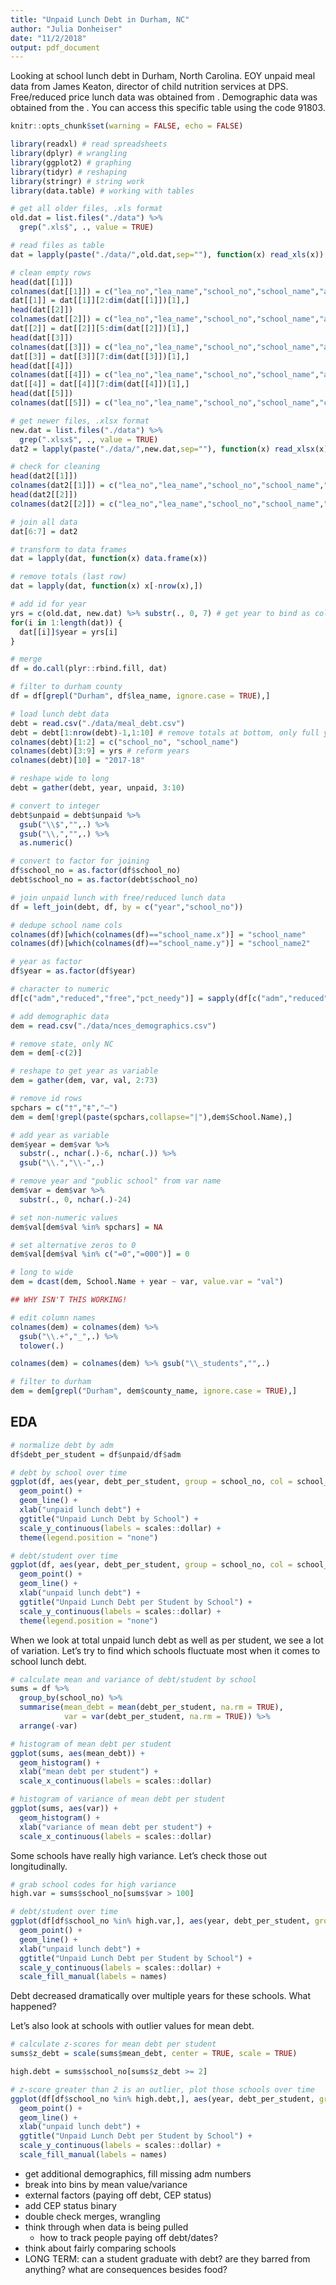 ```yaml
---
title: "Unpaid Lunch Debt in Durham, NC"
author: "Julia Donheiser"
date: "11/2/2018"
output: pdf_document
---
```


Looking at school lunch debt in Durham, North Carolina. EOY unpaid meal data from James Keaton, director of child nutrition services at DPS. Free/reduced price lunch data was obtained from \href{http://www.ncpublicschools.org/fbs/resources/data/}{ncpublicschools.org}. Demographic data was obtained from the \href{https://nces.ed.gov/ccd/elsi/tableGenerator.aspx}{NCES ELSI table generator}. You can access this specific table using the code 91803.

```r
knitr::opts_chunk$set(warning = FALSE, echo = FALSE)

library(readxl) # read spreadsheets
library(dplyr) # wrangling
library(ggplot2) # graphing
library(tidyr) # reshaping
library(stringr) # string work
library(data.table) # working with tables

# get all older files, .xls format
old.dat = list.files("./data") %>%
  grep(".xls$", ., value = TRUE)

# read files as table
dat = lapply(paste("./data/",old.dat,sep=""), function(x) read_xls(x))

# clean empty rows
head(dat[[1]])
colnames(dat[[1]]) = c("lea_no","lea_name","school_no","school_name","adm","reduced","free","pct_needy","grade")
dat[[1]] = dat[[1]][2:dim(dat[[1]])[1],]
head(dat[[2]])
colnames(dat[[2]]) = c("lea_no","lea_name","school_no","school_name","adm","reduced","free","pct_needy","grade")
dat[[2]] = dat[[2]][5:dim(dat[[2]])[1],]
head(dat[[3]])
colnames(dat[[3]]) = c("lea_no","lea_name","school_no","school_name","adm","reduced","free","pct_needy","grade")
dat[[3]] = dat[[3]][7:dim(dat[[3]])[1],]
head(dat[[4]])
colnames(dat[[4]]) = c("lea_no","lea_name","school_no","school_name","adm","reduced","free","pct_needy","grade")
dat[[4]] = dat[[4]][7:dim(dat[[4]])[1],]
head(dat[[5]])
colnames(dat[[5]]) = c("lea_no","lea_name","school_no","school_name","cep","adm","free","reduced","pct_needy","pct_needy_mlt")

# get newer files, .xlsx format
new.dat = list.files("./data") %>%
  grep(".xlsx$", ., value = TRUE)
dat2 = lapply(paste("./data/",new.dat,sep=""), function(x) read_xlsx(x))

# check for cleaning
head(dat2[[1]])
colnames(dat2[[1]]) = c("lea_no","lea_name","school_no","school_name","cep","adm","free","reduced","pct_needy","pct_needy_mlt")
head(dat2[[2]])
colnames(dat2[[2]]) = c("lea_no","lea_name","school_no","school_name","cep","adm","free","reduced","pct_needy")

# join all data
dat[6:7] = dat2

# transform to data frames
dat = lapply(dat, function(x) data.frame(x))

# remove totals (last row)
dat = lapply(dat, function(x) x[-nrow(x),])

# add id for year
yrs = c(old.dat, new.dat) %>% substr(., 0, 7) # get year to bind as column
for(i in 1:length(dat)) {
  dat[[i]]$year = yrs[i]
}

# merge
df = do.call(plyr::rbind.fill, dat)

# filter to durham county
df = df[grepl("Durham", df$lea_name, ignore.case = TRUE),]

# load lunch debt data
debt = read.csv("./data/meal_debt.csv")
debt = debt[1:nrow(debt)-1,1:10] # remove totals at bottom, only full year data
colnames(debt)[1:2] = c("school_no", "school_name")
colnames(debt)[3:9] = yrs # reform years
colnames(debt)[10] = "2017-18"

# reshape wide to long
debt = gather(debt, year, unpaid, 3:10)

# convert to integer
debt$unpaid = debt$unpaid %>%
  gsub("\\$","",.) %>%
  gsub("\\,","",.) %>%
  as.numeric()

# convert to factor for joining
df$school_no = as.factor(df$school_no)
debt$school_no = as.factor(debt$school_no)

# join unpaid lunch with free/reduced lunch data
df = left_join(debt, df, by = c("year","school_no"))

# dedupe school name cols
colnames(df)[which(colnames(df)=="school_name.x")] = "school_name"
colnames(df)[which(colnames(df)=="school_name.y")] = "school_name2"

# year as factor
df$year = as.factor(df$year)

# character to numeric
df[c("adm","reduced","free","pct_needy")] = sapply(df[c("adm","reduced","free","pct_needy")], as.numeric)

# add demographic data
dem = read.csv("./data/nces_demographics.csv")

# remove state, only NC
dem = dem[-c(2)]

# reshape to get year as variable
dem = gather(dem, var, val, 2:73)

# remove id rows
spchars = c("†","‡","–")
dem = dem[!grepl(paste(spchars,collapse="|"),dem$School.Name),]

# add year as variable
dem$year = dem$var %>%
  substr(., nchar(.)-6, nchar(.)) %>% 
  gsub("\\.","\\-",.)

# remove year and "public school" from var name
dem$var = dem$var %>%
  substr(., 0, nchar(.)-24)

# set non-numeric values
dem$val[dem$val %in% spchars] = NA

# set alternative zeros to 0
dem$val[dem$val %in% c("=0","=000")] = 0

# long to wide
dem = dcast(dem, School.Name + year ~ var, value.var = "val")

## WHY ISN'T THIS WORKING!

# edit column names
colnames(dem) = colnames(dem) %>%
  gsub("\\.+","_",.) %>%
  tolower(.)

colnames(dem) = colnames(dem) %>% gsub("\\_students","",.)

# filter to durham
dem = dem[grepl("Durham", dem$county_name, ignore.case = TRUE),]
```

## EDA
```r
# normalize debt by adm
df$debt_per_student = df$unpaid/df$adm

# debt by school over time
ggplot(df, aes(year, debt_per_student, group = school_no, col = school_no)) +
  geom_point() +
  geom_line() +
  xlab("unpaid lunch debt") + 
  ggtitle("Unpaid Lunch Debt by School") +
  scale_y_continuous(labels = scales::dollar) +
  theme(legend.position = "none")

# debt/student over time
ggplot(df, aes(year, debt_per_student, group = school_no, col = school_no)) +
  geom_point() +
  geom_line() +
  xlab("unpaid lunch debt") +
  ggtitle("Unpaid Lunch Debt per Student by School") +
  scale_y_continuous(labels = scales::dollar) +
  theme(legend.position = "none")
```

When we look at total unpaid lunch debt as well as per student, we see a lot of variation. Let's try to find which schools fluctuate most when it comes to school lunch debt.

```r
# calculate mean and variance of debt/student by school
sums = df %>%
  group_by(school_no) %>%
  summarise(mean_debt = mean(debt_per_student, na.rm = TRUE),
            var = var(debt_per_student, na.rm = TRUE)) %>%
  arrange(-var)

# histogram of mean debt per student
ggplot(sums, aes(mean_debt)) +
  geom_histogram() +
  xlab("mean debt per student") +
  scale_x_continuous(labels = scales::dollar)

# histogram of variance of mean debt per student
ggplot(sums, aes(var)) +
  geom_histogram() +
  xlab("variance of mean debt per student") +
  scale_x_continuous(labels = scales::dollar)
```

Some schools have really high variance. Let's check those out longitudinally.

```r
# grab school codes for high variance
high.var = sums$school_no[sums$var > 100]

# debt/student over time
ggplot(df[df$school_no %in% high.var,], aes(year, debt_per_student, group = school_no, col = school_no)) +
  geom_point() +
  geom_line() +
  xlab("unpaid lunch debt") +
  ggtitle("Unpaid Lunch Debt per Student by School") +
  scale_y_continuous(labels = scales::dollar) +
  scale_fill_manual(labels = names)
```

Debt decreased dramatically over multiple years for these schools. What happened?

Let's also look at schools with outlier values for mean debt.

```r
# calculate z-scores for mean debt per student
sums$z_debt = scale(sums$mean_debt, center = TRUE, scale = TRUE)

high.debt = sums$school_no[sums$z_debt >= 2]

# z-score greater than 2 is an outlier, plot those schools over time
ggplot(df[df$school_no %in% high.debt,], aes(year, debt_per_student, group = school_no, col = school_no)) +
  geom_point() +
  geom_line() +
  xlab("unpaid lunch debt") +
  ggtitle("Unpaid Lunch Debt per Student by School") +
  scale_y_continuous(labels = scales::dollar) +
  scale_fill_manual(labels = names)
```


- get additional demographics, fill missing adm numbers
- break into bins by mean value/variance
- external factors (paying off debt, CEP status)
- add CEP status binary
- double check merges, wrangling
- think through when data is being pulled
  - how to track people paying off debt/dates?
- think about fairly comparing schools
- LONG TERM: can a student graduate with debt? are they barred from anything? what are consequences besides food?